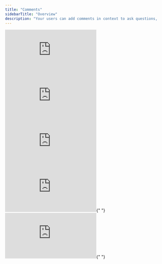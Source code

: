 ```yaml
---
title: "Comments"
sidebarTitle: "Overview"
description: "Your users can add comments in context to ask questions, leave feedback, report bugs etc. We handle all complexity to ensure the comments are robust against content changes. We support many types of comment UX patterns as illustrated below."
---
```


<Tabs>
  <Tab title="Freestyle">
    <iframe
      src="https://snippyly-docs-demo.web.app/comments?documentId=v7a18pfbt4tqxy7052fwj&amp;userIndex=0"
      allow="camera; microphone"
      scrolling="no"
      frameborder="0"
      class="w-full"
    ></iframe>
  </Tab>
  <Tab title="Popover">
    <iframe
      src="https://snippyly-docs-demo.web.app/comments-popover?documentId=jpt1z6wwh4mpj7hdrv812n&amp;userIndex=0"
      allow="camera; microphone"
      scrolling="no"
      frameborder="0"
      class="w-full"
    ></iframe>
  </Tab>
  <Tab title="Stream">
    <iframe
      src="https://snippyly-docs-demo.web.app/comments-stream?documentId=n26etcvj5lpmu9p9wsyza&amp;userIndex=0"
      allow="camera; microphone"
      frameborder="0"
      class="w-full"
    ></iframe>
  </Tab>
  <Tab title="Text">
    <iframe
      src="https://snippyly-docs-demo.web.app/comments-text?documentId=mxn16rt1bh5j8a905ufvx&amp;userIndex=0"
      allow="camera; microphone"
      scrolling="no"
      frameborder="0"
      class="w-full"
    ></iframe>{" "}
  </Tab>
  <Tab title="Inbox">
    <iframe
      src="https://snippyly-docs-demo.web.app/comments-inbox?documentId=5bv8zgwqizdor6sey7lzq&amp;userIndex=0"
      allow="camera; microphone"
      scrolling="no"
      frameborder="0"
      class="w-full"
    ></iframe>{" "}
  </Tab>
</Tabs>
